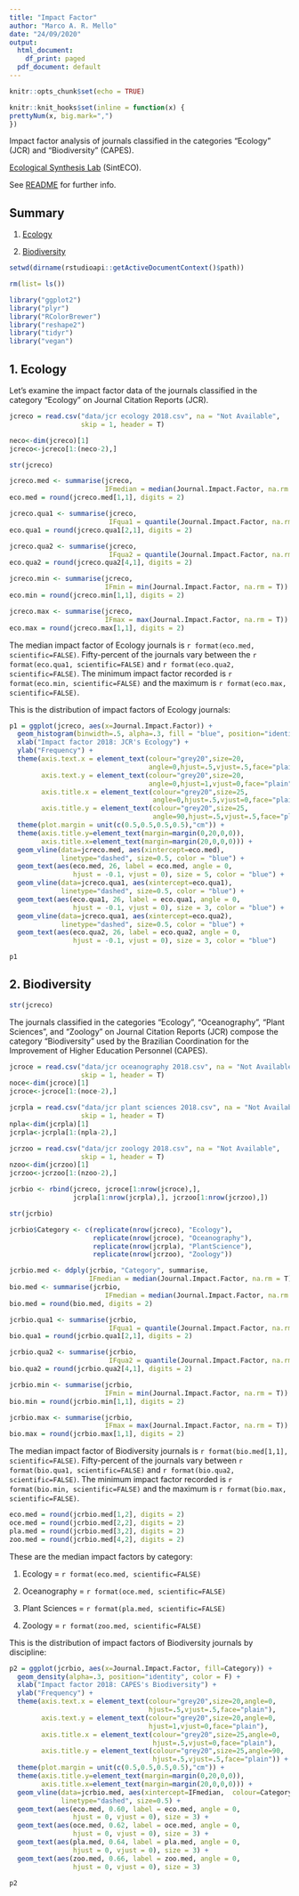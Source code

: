 ```yaml
---
title: "Impact Factor"
author: "Marco A. R. Mello"
date: "24/09/2020"
output:
  html_document:
    df_print: paged
  pdf_document: default
---
```


```r
knitr::opts_chunk$set(echo = TRUE)

knitr::knit_hooks$set(inline = function(x) {
prettyNum(x, big.mark=",")
})
```

Impact factor analysis of journals classified in the categories "Ecology" (JCR) and "Biodiversity" (CAPES).

[Ecological Synthesis Lab](https://marcomellolab.wordpress.com) (SintECO).

See [README](https://github.com/marmello77/ImpactFactor/blob/master/README.md) for further info.


## Summary

1. [Ecology](#ecology)

2. [Biodiversity](#biodiversity)


```r
setwd(dirname(rstudioapi::getActiveDocumentContext()$path))

```

```r
rm(list= ls())
```


```r
library("ggplot2")
library("plyr")
library("RColorBrewer")
library("reshape2")
library("tidyr")
library("vegan")
```




## 1. Ecology{#ecology}

Let's examine the impact factor data of the journals classified in the category "Ecology" on Journal Citation Reports (JCR).

```r
jcreco = read.csv("data/jcr ecology 2018.csv", na = "Not Available",
                  skip = 1, header = T)

neco<-dim(jcreco)[1]
jcreco<-jcreco[1:(neco-2),]
```


```r
str(jcreco)
```


```r
jcreco.med <- summarise(jcreco, 
                        IFmedian = median(Journal.Impact.Factor, na.rm = T))
eco.med = round(jcreco.med[1,1], digits = 2)

jcreco.qua1 <- summarise(jcreco, 
                         IFqua1 = quantile(Journal.Impact.Factor, na.rm = T))
eco.qua1 = round(jcreco.qua1[2,1], digits = 2)

jcreco.qua2 <- summarise(jcreco, 
                         IFqua2 = quantile(Journal.Impact.Factor, na.rm = T))
eco.qua2 = round(jcreco.qua2[4,1], digits = 2)

jcreco.min <- summarise(jcreco, 
                        IFmin = min(Journal.Impact.Factor, na.rm = T))
eco.min = round(jcreco.min[1,1], digits = 2)

jcreco.max <- summarise(jcreco, 
                        IFmax = max(Journal.Impact.Factor, na.rm = T))
eco.max = round(jcreco.max[1,1], digits = 2)

```

The median impact factor of Ecology journals is `r format(eco.med, scientific=FALSE)`. Fifty-percent of the journals vary between the `r format(eco.qua1, scientific=FALSE)` and `r format(eco.qua2, scientific=FALSE)`. The minimum impact factor recorded is `r format(eco.min, scientific=FALSE)` and the maximum is `r format(eco.max, scientific=FALSE)`.


This is the distribution of impact factors of Ecology journals:

```r
p1 = ggplot(jcreco, aes(x=Journal.Impact.Factor)) +
  geom_histogram(binwidth=.5, alpha=.3, fill = "blue", position="identity") +
  xlab("Impact factor 2018: JCR's Ecology") + 
  ylab("Frequency") +
  theme(axis.text.x = element_text(colour="grey20",size=20,
                                   angle=0,hjust=.5,vjust=.5,face="plain"),
        axis.text.y = element_text(colour="grey20",size=20,
                                   angle=0,hjust=1,vjust=0,face="plain"),
        axis.title.x = element_text(colour="grey20",size=25,
                                    angle=0,hjust=.5,vjust=0,face="plain"),
        axis.title.y = element_text(colour="grey20",size=25,
                                    angle=90,hjust=.5,vjust=.5,face="plain")) +
  theme(plot.margin = unit(c(0.5,0.5,0.5,0.5),"cm")) +
  theme(axis.title.y=element_text(margin=margin(0,20,0,0)),
        axis.title.x=element_text(margin=margin(20,0,0,0))) +
  geom_vline(data=jcreco.med, aes(xintercept=eco.med),
             linetype="dashed", size=0.5, color = "blue") +
  geom_text(aes(eco.med, 26, label = eco.med, angle = 0, 
                hjust = -0.1, vjust = 0), size = 5, color = "blue") +
  geom_vline(data=jcreco.qua1, aes(xintercept=eco.qua1),
             linetype="dashed", size=0.5, color = "blue") +
  geom_text(aes(eco.qua1, 26, label = eco.qua1, angle = 0, 
                hjust = -0.1, vjust = 0), size = 3, color = "blue") +
  geom_vline(data=jcreco.qua1, aes(xintercept=eco.qua2),
             linetype="dashed", size=0.5, color = "blue") +
  geom_text(aes(eco.qua2, 26, label = eco.qua2, angle = 0,
                hjust = -0.1, vjust = 0), size = 3, color = "blue")

p1
```


## 2. Biodiversity{#biodiversity}

```r
str(jcreco)
```

The journals classified in the categories "Ecology", "Oceanography", "Plant Sciences", and "Zoology" on Journal Citation Reports (JCR) compose the category "Biodiversity" used by the Brazilian Coordination for the Improvement of Higher Education Personnel (CAPES).

```r
jcroce = read.csv("data/jcr oceanography 2018.csv", na = "Not Available",
                  skip = 1, header = T)
noce<-dim(jcroce)[1]
jcroce<-jcroce[1:(noce-2),]

jcrpla = read.csv("data/jcr plant sciences 2018.csv", na = "Not Available",
                  skip = 1, header = T)
npla<-dim(jcrpla)[1]
jcrpla<-jcrpla[1:(npla-2),]

jcrzoo = read.csv("data/jcr zoology 2018.csv", na = "Not Available",
                  skip = 1, header = T)
nzoo<-dim(jcrzoo)[1]
jcrzoo<-jcrzoo[1:(nzoo-2),]

```


```r
jcrbio <- rbind(jcreco, jcroce[1:nrow(jcroce),], 
                jcrpla[1:nrow(jcrpla),], jcrzoo[1:nrow(jcrzoo),])
```


```r
str(jcrbio)
```


```r
jcrbio$Category <- c(replicate(nrow(jcreco), "Ecology"), 
                     replicate(nrow(jcroce), "Oceanography"), 
                     replicate(nrow(jcrpla), "PlantScience"), 
                     replicate(nrow(jcrzoo), "Zoology"))
```


```r
jcrbio.med <- ddply(jcrbio, "Category", summarise, 
                    IFmedian = median(Journal.Impact.Factor, na.rm = T))
bio.med <- summarise(jcrbio, 
                        IFmedian = median(Journal.Impact.Factor, na.rm = T))
bio.med = round(bio.med, digits = 2)

jcrbio.qua1 <- summarise(jcrbio, 
                         IFqua1 = quantile(Journal.Impact.Factor, na.rm = T))
bio.qua1 = round(jcrbio.qua1[2,1], digits = 2)

jcrbio.qua2 <- summarise(jcrbio, 
                         IFqua2 = quantile(Journal.Impact.Factor, na.rm = T))
bio.qua2 = round(jcrbio.qua2[4,1], digits = 2)

jcrbio.min <- summarise(jcrbio, 
                        IFmin = min(Journal.Impact.Factor, na.rm = T))
bio.min = round(jcrbio.min[1,1], digits = 2)

jcrbio.max <- summarise(jcrbio, 
                        IFmax = max(Journal.Impact.Factor, na.rm = T))
bio.max = round(jcrbio.max[1,1], digits = 2)
```


The median impact factor of Biodiversity journals is `r format(bio.med[1,1], scientific=FALSE)`. Fifty-percent of the journals vary between `r format(bio.qua1, scientific=FALSE)` and `r format(bio.qua2, scientific=FALSE)`. The minimum impact factor recorded is `r format(bio.min, scientific=FALSE)` and the maximum is `r format(bio.max, scientific=FALSE)`.


```r
eco.med = round(jcrbio.med[1,2], digits = 2)
oce.med = round(jcrbio.med[2,2], digits = 2)
pla.med = round(jcrbio.med[3,2], digits = 2)
zoo.med = round(jcrbio.med[4,2], digits = 2)
```


These are the median impact factors by category:

1. Ecology = `r format(eco.med, scientific=FALSE)`

2. Oceanography = `r format(oce.med, scientific=FALSE)`

3. Plant Sciences = `r format(pla.med, scientific=FALSE)`

4. Zoology = `r format(zoo.med, scientific=FALSE)`


This is the distribution of impact factors of Biodiversity journals by discipline:

```r
p2 = ggplot(jcrbio, aes(x=Journal.Impact.Factor, fill=Category)) +
  geom_density(alpha=.3, position="identity", color = F) +
  xlab("Impact factor 2018: CAPES's Biodiversity") + 
  ylab("Frequency") +
  theme(axis.text.x = element_text(colour="grey20",size=20,angle=0,
                                   hjust=.5,vjust=.5,face="plain"),
        axis.text.y = element_text(colour="grey20",size=20,angle=0,
                                   hjust=1,vjust=0,face="plain"),
        axis.title.x = element_text(colour="grey20",size=25,angle=0,
                                    hjust=.5,vjust=0,face="plain"),
        axis.title.y = element_text(colour="grey20",size=25,angle=90,
                                    hjust=.5,vjust=.5,face="plain")) +
  theme(plot.margin = unit(c(0.5,0.5,0.5,0.5),"cm")) +
  theme(axis.title.y=element_text(margin=margin(0,20,0,0)),
        axis.title.x=element_text(margin=margin(20,0,0,0))) +
  geom_vline(data=jcrbio.med, aes(xintercept=IFmedian,  colour=Category),
             linetype="dashed", size=0.5) +
  geom_text(aes(eco.med, 0.60, label = eco.med, angle = 0, 
                hjust = 0, vjust = 0), size = 3) +
  geom_text(aes(oce.med, 0.62, label = oce.med, angle = 0, 
                hjust = 0, vjust = 0), size = 3) +
  geom_text(aes(pla.med, 0.64, label = pla.med, angle = 0, 
                hjust = 0, vjust = 0), size = 3) +
  geom_text(aes(zoo.med, 0.66, label = zoo.med, angle = 0, 
                hjust = 0, vjust = 0), size = 3)

p2
```

